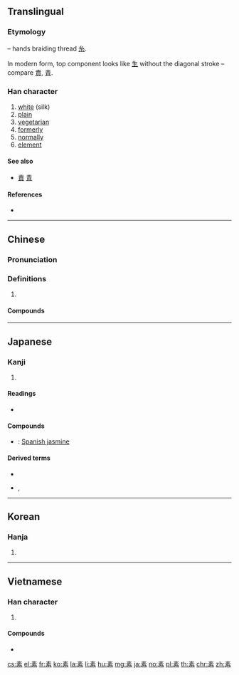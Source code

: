{{character info/new}}
==Translingual==

===Etymology===
{{Han etyl}}
{{liushu|p}} – hands braiding thread [[糸]].

In modern form, top component looks like [[生]] without the diagonal stroke – compare [[責]], [[青]].

===Han character===
{{Han char|rn=120|rad=糸|as=04|sn=10|four=50903|canj=QMVIF|ids=⿱龶糸}}

# [[white]] (silk)
# [[plain]]
# [[vegetarian]]
# [[formerly]]
# [[normally]]
# [[element]]

====See also====
* [[責]] [[青]]

====References====
* {{Han ref|kx=0918.110|dkj=27300|dj=1348.070|hdz=53368.030|uh=7D20|ud=32032|bh=AFC0|bd=44992}}

----

==Chinese==
{{zh-forms}}

===Pronunciation===
{{zh-pron
|m=sù
|c=sou3
|h=pfs=su
|mn=sò͘
|mc=y
|oc=y
|ma=y
|cat=
}}

===Definitions===
{{zh-hanzi}}

# {{rfdef|zh}}

====Compounds====
{{zh-der|護髮素|素白|素不相識|素材|素菜|素餐|素常|素淡|素服|素裹|素潔|素淨|素酒|素來|素昧平生|素面|素描|素樸|素氣|素日|素什錦|素食|素數|素昔|素席|素性|素雅|素養|素油|素願|素志|素質}}

----

==Japanese==

===Kanji===
{{ja-kanji|grade=5|rs=糸04}}

# {{defn|lang=ja|sort=糸04}}

====Readings====
* {{ja-readings|goon=[[す]] (su)|kanon=[[そ]] (so)|kun=[[しろぎぬ]] (shiroginu), [[きじ]] (kiji), [[もと]] (moto)}}

====Compounds====
{{der-top|Compounds}}
* {{ja-r|素馨|そけい}}: [[Spanish jasmine]]
{{der-bottom}}

====Derived terms====
* {{ja-r|素通り|すどおり}}
* {{ja-r|素泊り|すどまり}}, {{ja-r|素泊まり|すどまり}}

----

==Korean==

===Hanja===
{{ko-hanja|hangeul=소|eumhun=|rv=so|mr=so|y=so}}

# {{defn|lang=ko|sort=糸04}}

----

==Vietnamese==

===Han character===
{{vi-hantu|[[tố]], [[tó]]|rs=糸04}}

# {{defn|lang=vi|sort=糸04}}

====Compounds====
* {{l|vi|生素|tr=[[sinh tố]]}}

[[cs:素]]
[[el:素]]
[[fr:素]]
[[ko:素]]
[[la:素]]
[[li:素]]
[[hu:素]]
[[mg:素]]
[[ja:素]]
[[no:素]]
[[pl:素]]
[[th:素]]
[[chr:素]]
[[zh:素]]